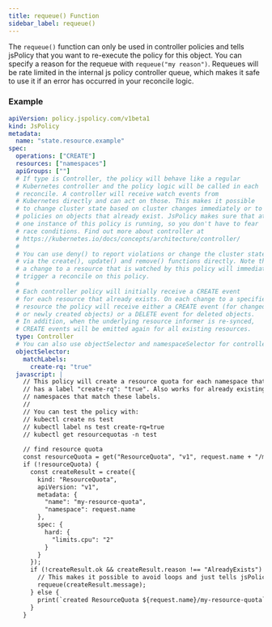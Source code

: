 ```yaml
---
title: requeue() Function
sidebar_label: requeue()
---
```


The `requeue()` function can only be used in controller policies and tells jsPolicy that you want to re-execute the policy for this object. You can specify a reason for the requeue with `requeue("my reason")`. Requeues will be rate limited in the internal js policy controller queue, which makes it safe to use it if an error has occurred in your reconcile logic.

### Example

```yaml
apiVersion: policy.jspolicy.com/v1beta1
kind: JsPolicy
metadata:
  name: "state.resource.example"
spec:
  operations: ["CREATE"]
  resources: ["namespaces"]
  apiGroups: [""]
  # If type is Controller, the policy will behave like a regular
  # Kubernetes controller and the policy logic will be called in each
  # reconcile. A controller will receive watch events from 
  # Kubernetes directly and can act on those. This makes it possible 
  # to change cluster state based on cluster changes immediately or to enforce 
  # policies on objects that already exist. JsPolicy makes sure that at all times only
  # one instance of this policy is running, so you don't have to fear
  # race conditions. Find out more about controller at 
  # https://kubernetes.io/docs/concepts/architecture/controller/
  #
  # You can use deny() to report violations or change the cluster state 
  # via the create(), update() and remove() functions directly. Note that 
  # a change to a resource that is watched by this policy will immediately 
  # trigger a reconcile on this policy.
  # 
  # Each controller policy will initially receive a CREATE event
  # for each resource that already exists. On each change to a specified
  # resource the policy will receive either a CREATE event (for changed
  # or newly created objects) or a DELETE event for deleted objects.
  # In addition, when the underlying resource informer is re-synced,
  # CREATE events will be emitted again for all existing resources. 
  type: Controller
  # You can also use objectSelector and namespaceSelector for controller policies
  objectSelector:
    matchLabels:
      create-rq: "true"
  javascript: |
    // This policy will create a resource quota for each namespace that 
    // has a label "create-rq": "true". Also works for already existing
    // namespaces that match these labels.
    //
    // You can test the policy with:
    // kubectl create ns test
    // kubectl label ns test create-rq=true
    // kubectl get resourcequotas -n test
    
    // find resource quota
    const resourceQuota = get("ResourceQuota", "v1", request.name + "/my-resource-quota");
    if (!resourceQuota) {
      const createResult = create({
        kind: "ResourceQuota",
        apiVersion: "v1",
        metadata: {
          "name": "my-resource-quota",
          "namespace": request.name
        },
        spec: {
          hard: {
            "limits.cpu": "2"
          }
        }
      });
      if (!createResult.ok && createResult.reason !== "AlreadyExists") {
        // This makes it possible to avoid loops and just tells jsPolicy to try again later
        requeue(createResult.message);
      } else {
        print(`created ResourceQuota ${request.name}/my-resource-quota`);
      }
    }
    
```
